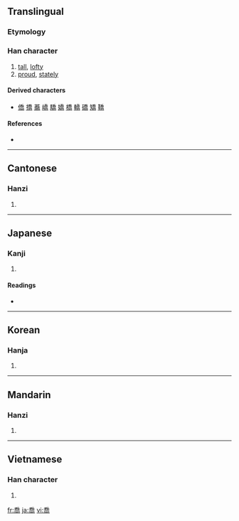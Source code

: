 {{also|乔}}
==Translingual==
{{zh-forms|[[乔]]|喬}}
===Etymology===
{{Han compound|夭|高}}

===Han character===
{{Han char|rn=30|rad=口|as=09|sn=12|four=2022<sub>7</sub>|canj=竹大口月口 (HKRBR)|ids=⿳[[夭]][[口]][[冋]]}}

# [[tall]], [[lofty]]
# [[proud]], [[stately]]

====Derived characters====
{{rfc-header|Derived characters|lang=mul}}
* [[僑]] [[撟]] [[蕎]] [[嶠]] [[驕]] [[嬌]] [[橋]] [[轎]] [[礄]] [[矯]] [[鞽]]

====References====
* {{Han ref|kx=0200.220|dkj=03990|dj=0422.060|hdz=10656.120|uh=55AC|ud=21932|bh=B3EC|bd=46060}}

----

==Cantonese==

===Hanzi===
{{yue-hanzi|jyut=|y=kiu4|sim=乔}}

# {{defn|Cantonese|sort=口09}}

----

==Japanese==

===Kanji===
{{ja-kanji|grade=|rs=口09}}

# {{defn|Japanese}}

====Readings====
* {{ja-readings|on=[[きょう]] (kyō), [[ぎょう]] (gyō)|kun=[[たかい]] (takai)}}

----

==Korean==

===Hanja===
{{ko-hanja|hangeul=교|rv=gyo|mr=kyo}}

# {{defn|Korean|sort=口09}}

----

==Mandarin==

===Hanzi===
{{cmn-hanzi|sim=乔|pin=[[chán]] ([[chan2]]), [[qiáo]] ([[qiao2]]), [[shàn]] ([[shan4]])|wg=ch'an<sup>2</sup>, ch'iao<sup>2</sup>, shan<sup>4</sup>}}

# {{defn|Mandarin|sort=口09}}

----

==Vietnamese==

===Han character===
{{vi-hantu|[[kiều]]|rs=口09}}

# {{defn|Vietnamese|sort=口09}}

[[fr:喬]]
[[ja:喬]]
[[vi:喬]]